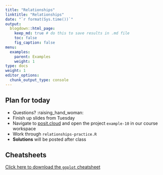 ```yaml
---
title: "Relationships"
linktitle: "Relationships"
date: "`r format(Sys.time())`"
output:
  blogdown::html_page:
    keep_md: true # do this to save results in .md file
    toc: false
    fig_caption: false
menu:
  examples:
    parent: Examples
    weight: 1
type: docs
weight: 1
editor_options:
  chunk_output_type: console
---
```


## Plan for today
- Questions? :raising_hand_woman:
- Finish up slides from Tuesday
- Navigate to [posit.cloud](http://posit.cloud) and open the project `example-10` in our course workspace
- Work through `relationships-practice.R`
- **Solutions** will be posted after class


## Cheatsheets

[Click here to download the `ggplot` cheatsheet](https://raw.githubusercontent.com/rstudio/cheatsheets/main/data-visualization.pdf)
